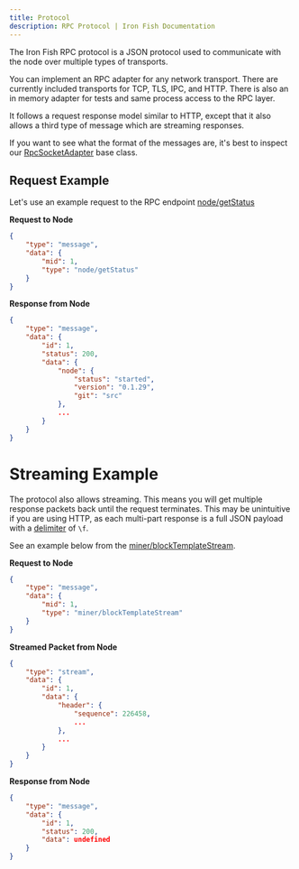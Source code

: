 ```yaml
---
title: Protocol
description: RPC Protocol | Iron Fish Documentation
---
```


The Iron Fish RPC protocol is a JSON protocol used to communicate with the node over multiple types of transports.

You can implement an RPC adapter for any network transport. There are currently included transports for TCP, TLS, IPC, and HTTP. There is also an in memory adapter for tests and same process access to the RPC layer.

It follows a request response model similar to HTTP, except that it also allows a third type of message which are streaming responses.

If you want to see what the format of the messages are, it's best to inspect our [RpcSocketAdapter](https://github.com/iron-fish/ironfish/blob/staging/ironfish/src/rpc/adapters/tcpAdapter.ts) base class.

## Request Example

Let's use an example request to the RPC endpoint [node/getStatus](/developers/documentation/rpc/node/get_status)

**Request to Node**
```json
{
    "type": "message",
    "data": {
        "mid": 1,
        "type": "node/getStatus"
    }
}
```

**Response from Node**
```json
{
    "type": "message",
    "data": {
        "id": 1,
        "status": 200,
        "data": {
            "node": {
                "status": "started",
                "version": "0.1.29",
                "git": "src"
            },
            ...
        }
    }
}
```

# Streaming Example

The protocol also allows streaming. This means you will get multiple response packets back until the request terminates.  This may be unintuitive if you are using HTTP, as each multi-part response is a full JSON payload with a [delimiter](https://github.com/iron-fish/ironfish/blob/master/ironfish/src/rpc/adapters/socketAdapter/protocol.ts#L6) of `\f`.

See an example below from the [miner/blockTemplateStream](/developers/documentation/rpc/miner/blockTemplateStream).

**Request to Node**
```json
{
    "type": "message",
    "data": {
        "mid": 1,
        "type": "miner/blockTemplateStream"
    }
}
```

**Streamed Packet from Node**
```json
{
    "type": "stream",
    "data": {
        "id": 1,
        "data": {
            "header": {
                "sequence": 226458,
                ...
            },
            ...
        }
    }
}
```

**Response from Node**
```json
{
    "type": "message",
    "data": {
        "id": 1,
        "status": 200,
        "data": undefined
    }
}
```
